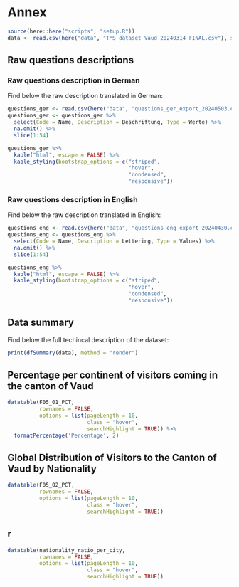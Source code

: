 # Annex

```r
source(here::here("scripts", "setup.R"))
data <- read.csv(here("data", "TMS_dataset_Vaud_20240314_FINAL.csv"), sep = ",")
```

## Raw questions descriptions {#sec-data-description}

### Raw questions description in German

Find below the raw description translated in German:

```r
questions_ger <- read.csv(here("data", "questions_ger_export_20240503.csv"), sep = ";")
questions_ger <- questions_ger %>%
  select(Code = Name, Description = Beschriftung, Type = Werte) %>%
  na.omit() %>%
  slice(1:54)

questions_ger %>%
  kable("html", escape = FALSE) %>%
  kable_styling(bootstrap_options = c("striped",
                                      "hover",
                                      "condensed",
                                      "responsive"))
```

### Raw questions description in English

Find below the raw description translated in English:

```r
questions_eng <- read.csv(here("data", "questions_eng_export_20240430.csv"), sep = ";")
questions_eng <- questions_eng %>%
  select(Code = Name, Description = Lettering, Type = Values) %>%
  na.omit() %>%
  slice(1:54)

questions_eng %>%
  kable("html", escape = FALSE) %>%
  kable_styling(bootstrap_options = c("striped",
                                      "hover",
                                      "condensed",
                                      "responsive"))
```

## Data summary {#sec-data-summary}

Find below the full techincal description of the dataset:

```r
print(dfSummary(data), method = "render")
```

## Percentage per continent of visitors coming in the canton of Vaud

```r
datatable(F05_01_PCT,
          rownames = FALSE,
          options = list(pageLength = 10,
                         class = "hover",
                         searchHighlight = TRUE)) %>%
  formatPercentage('Percentage', 2)
```

## Global Distribution of Visitors to the Canton of Vaud by Nationality

```r
datatable(F05_02_PCT,
          rownames = FALSE,
          options = list(pageLength = 10,
                         class = "hover",
                         searchHighlight = TRUE))
```

## r

```r
datatable(nationality_ratio_per_city,
          rownames = FALSE,
          options = list(pageLength = 10,
                         class = "hover",
                         searchHighlight = TRUE))
```
